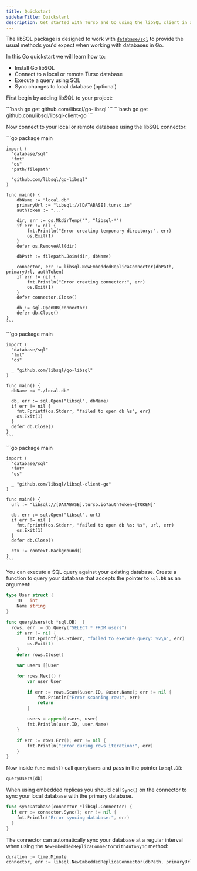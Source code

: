 ```yaml
---
title: Quickstart
sidebarTitle: Quickstart
description: Get started with Turso and Go using the libSQL client in a few simple steps.
---
```


The libSQL package is designed to work with [`database/sql`](https://pkg.go.dev/database/sql) to provide the usual methods you'd expect when working with databases in Go.

In this Go quickstart we will learn how to:

- Install Go libSQL
- Connect to a local or remote Turso database
- Execute a query using SQL
- Sync changes to local database (optional)

<Steps>
  <Step title="Install">

First begin by adding libSQL to your project:

<AccordionGroup>
  <Accordion title="Local / Embedded Replicas">
    ```bash
    go get github.com/libsql/go-libsql
    ```

  </Accordion>

  <Accordion title="Remote only">
    ```bash
    go get github.com/libsql/libsql-client-go
    ```

  </Accordion>
 
</AccordionGroup>

  </Step>

  <Step title="Connect">

Now connect to your local or remote database using the libSQL connector:

<AccordionGroup>
  <Accordion title="Embedded Replicas">
    ```go
    package main

    import (
      "database/sql"
      "fmt"
      "os"
      "path/filepath"

      "github.com/libsql/go-libsql"
    )

    func main() {
        dbName := "local.db"
        primaryUrl := "libsql://[DATABASE].turso.io"
        authToken := "..."

        dir, err := os.MkdirTemp("", "libsql-*")
        if err != nil {
            fmt.Println("Error creating temporary directory:", err)
            os.Exit(1)
        }
        defer os.RemoveAll(dir)

        dbPath := filepath.Join(dir, dbName)

        connector, err := libsql.NewEmbeddedReplicaConnector(dbPath, primaryUrl, authToken)
        if err != nil {
            fmt.Println("Error creating connector:", err)
            os.Exit(1)
        }
        defer connector.Close()

        db := sql.OpenDB(connector)
        defer db.Close()
    }
    ```

  </Accordion>

  <Accordion title="Local only">
    ```go
    package main

    import (
      "database/sql"
      "fmt"
      "os"

      _ "github.com/libsql/go-libsql"
    )

    func main() {
      dbName := "./local.db"

      db, err := sql.Open("libsql", dbName)
      if err != nil {
        fmt.Fprintf(os.Stderr, "failed to open db %s", err)
        os.Exit(1)
      }
      defer db.Close()
    }
    ```

  </Accordion>

  <Accordion title="Remote only">
    ```go
    package main

    import (
      "database/sql"
      "fmt"
      "os"

      _ "github.com/libsql/libsql-client-go"
    )

    func main() {
      url := "libsql://[DATABASE].turso.io?authToken=[TOKEN]"

      db, err := sql.Open("libsql", url)
      if err != nil {
        fmt.Fprintf(os.Stderr, "failed to open db %s: %s", url, err)
        os.Exit(1)
      }
      defer db.Close()

      ctx := context.Background()
    }
    ```

  </Accordion>
</AccordionGroup>

  </Step>

  <Step title="Execute">

You can execute a SQL query against your existing database. Create a function to query your database that accepts the pointer to `sql.DB` as an argument:

```go
type User struct {
	ID   int
	Name string
}

func queryUsers(db *sql.DB)  {
  rows, err := db.Query("SELECT * FROM users")
	if err != nil {
		fmt.Fprintf(os.Stderr, "failed to execute query: %v\n", err)
		os.Exit(1)
	}
	defer rows.Close()

	var users []User

	for rows.Next() {
		var user User

		if err := rows.Scan(&user.ID, &user.Name); err != nil {
			fmt.Println("Error scanning row:", err)
			return
		}

		users = append(users, user)
		fmt.Println(user.ID, user.Name)
	}

	if err := rows.Err(); err != nil {
		fmt.Println("Error during rows iteration:", err)
	}
}
```

Now inside `func main()` call `queryUsers` and pass in the pointer to `sql.DB`:

```go
queryUsers(db)
```

  </Step>

  <Step title="Sync (Embedded Replicas only)">

When using embedded replicas you should call `Sync()` on the connector to sync your local database with the primary database.

```go
func syncDatabase(connector *libsql.Connector) {
  if err := connector.Sync(); err != nil {
    fmt.Println("Error syncing database:", err)
  }
}
```

The connector can automatically sync your database at a regular interval when using the `NewEmbeddedReplicaConnectorWithAutoSync` method:

```go
duration := time.Minute
connector, err := libsql.NewEmbeddedReplicaConnector(dbPath, primaryUrl, authToken, duration)
```

  </Step>
</Steps>
